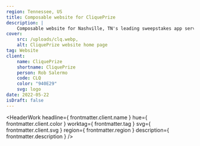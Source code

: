```yaml
---
region: Tennessee, US
title: Composable website for CliquePrize
description: |
    Composable website for Nashville, TN's leading sweepstakes app service, helping businesses reap the reward of a meaningful dialog with their customers.
cover:
    src: /uploads/clq.webp,
    alt: CliquePrize website home page
tag: Website
client:
    name: CliquePrize
    shortname: CliquePrize
    person: Rob Salermo
    code: CLQ
    color: "940E29"
    svg: logo
date: 2022-05-22
isDraft: false
---
```


<HeaderWork
    headline={ frontmatter.client.name }
    hue={ frontmatter.client.color }
    worktag={ frontmatter.tag }
    svg={ frontmatter.client.svg }
    region={ frontmatter.region }
    description={ frontmatter.description }
/>